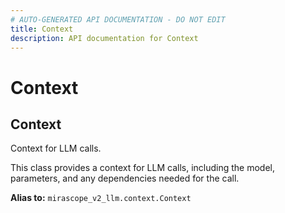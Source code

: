 ```yaml
---
# AUTO-GENERATED API DOCUMENTATION - DO NOT EDIT
title: Context
description: API documentation for Context
---
```


# Context

## <ApiType type="Alias" path="responses/context_stream_chunk/Context" symbolName="Context" /> Context

Context for LLM calls.

This class provides a context for LLM calls, including the model,
parameters, and any dependencies needed for the call.


**Alias to:** `mirascope_v2_llm.context.Context`
